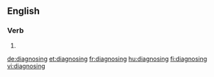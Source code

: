 ==English==

===Verb===
{{head|en}}

# {{present participle of|diagnose|lang=en}}

[[de:diagnosing]]
[[et:diagnosing]]
[[fr:diagnosing]]
[[hu:diagnosing]]
[[fi:diagnosing]]
[[vi:diagnosing]]